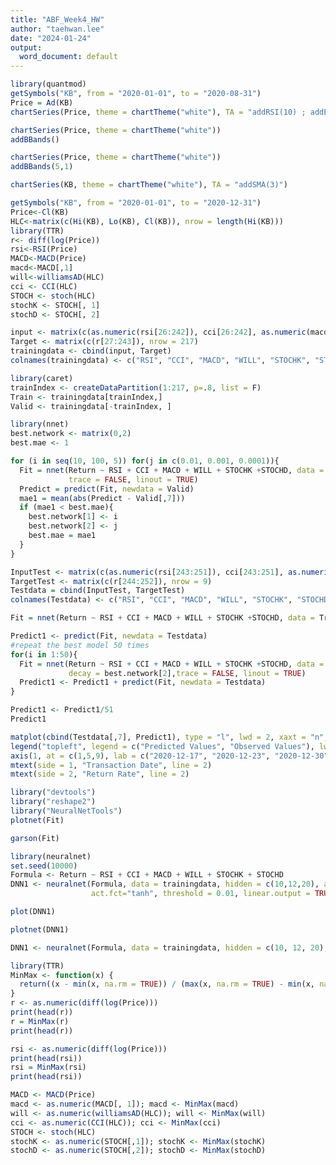 ```yaml
---
title: "ABF_Week4_HW"
author: "taehwan.lee"
date: "2024-01-24"
output:
  word_document: default
---
```

```r
library(quantmod)
getSymbols("KB", from = "2020-01-01", to = "2020-08-31")
Price = Ad(KB)
chartSeries(Price, theme = chartTheme("white"), TA = "addRSI(10) ; addEMA(10); addMACD(10)")
```

```r
chartSeries(Price, theme = chartTheme("white"))
addBBands()
```

```r
chartSeries(Price, theme = chartTheme("white"))
addBBands(5,1)
```
```r
chartSeries(KB, theme = chartTheme("white"), TA = "addSMA(3)")
```


```r
getSymbols("KB", from = "2020-01-01", to = "2020-12-31")
Price<-Cl(KB)
HLC<-matrix(c(Hi(KB), Lo(KB), Cl(KB)), nrow = length(Hi(KB)))
library(TTR)
r<- diff(log(Price))
rsi<-RSI(Price)
MACD<-MACD(Price)
macd<-MACD[,1]
will<-williamsAD(HLC)
cci <- CCI(HLC)
STOCH <- stoch(HLC)
stochK <- STOCH[, 1]
stochD <- STOCH[, 2]

input <- matrix(c(as.numeric(rsi[26:242]), cci[26:242], as.numeric(macd[26:242]), will[26:242], stochK[26:242], stochD[26:242]), nrow = 217)
Target <- matrix(c(r[27:243]), nrow = 217)
trainingdata <- cbind(input, Target)
colnames(trainingdata) <- c("RSI", "CCI", "MACD", "WILL", "STOCHK", "STOCHD", "Return")

library(caret)
trainIndex <- createDataPartition(1:217, p=.8, list = F)
Train <- trainingdata[trainIndex,]
Valid <- trainingdata[-trainIndex, ]

library(nnet)
best.network <- matrix(0,2)
best.mae <- 1

for (i in seq(10, 100, 5)) for(j in c(0.01, 0.001, 0.0001)){
  Fit = nnet(Return ~ RSI + CCI + MACD + WILL + STOCHK +STOCHD, data = Train, maxit = 1000, size = i, decay = j,
             trace = FALSE, linout = TRUE)
  Predict = predict(Fit, newdata = Valid)
  mae1 = mean(abs(Predict - Valid[,7]))
  if (mae1 < best.mae){
    best.network[1] <- i
    best.network[2] <- j
    best.mae = mae1
  }
}

```
```r
InputTest <- matrix(c(as.numeric(rsi[243:251]), cci[243:251], as.numeric(macd[243:251]), will[243:251], stochK[243:251], stochD[243:251]), nrow = 9)
TargetTest <- matrix(c(r[244:252]), nrow = 9)
Testdata = cbind(InputTest, TargetTest)
colnames(Testdata) <- c("RSI", "CCI", "MACD", "WILL", "STOCHK", "STOCHD", "Return")

Fit = nnet(Return ~ RSI + CCI + MACD + WILL + STOCHK +STOCHD, data = Train, maxit = 3000, size = best.network[1], decay = best.network[2],trace = FALSE, linout = TRUE)

Predict1 <- predict(Fit, newdata = Testdata)
#repeat the best model 50 times
for(i in 1:50){
  Fit = nnet(Return ~ RSI + CCI + MACD + WILL + STOCHK +STOCHD, data = Train, maxit = 3000, size = best.network[1],
             decay = best.network[2],trace = FALSE, linout = TRUE)
  Predict1 <- Predict1 + predict(Fit, newdata = Testdata)
}

Predict1 <- Predict1/51
Predict1
```

```r
matplot(cbind(Testdata[,7], Predict1), type = "l", lwd = 2, xaxt = "n", ylab = "")
legend("topleft", legend = c("Predicted Values", "Observed Values"), lwd = 1.5, pch = 19, col = c("red", "black"))
axis(1, at = c(1,5,9), lab = c("2020-12-17", "2020-12-23", "2020-12-30"))
mtext(side = 1, "Transaction Date", line = 2)
mtext(side = 2, "Return Rate", line = 2)
```

```r
library("devtools")
library("reshape2")
library("NeuralNetTools")
plotnet(Fit)
```
```r
garson(Fit)
```


```r
library(neuralnet)
set.seed(10000)
Formula <- Return ~ RSI + CCI + MACD + WILL + STOCHK + STOCHD
DNN1 <- neuralnet(Formula, data = trainingdata, hidden = c(10,12,20), algorithm = "rprop+", err.fct ="sse",
                  act.fct="tanh", threshold = 0.01, linear.output = TRUE)

plot(DNN1)
```

```r
plotnet(DNN1)
```

```r
DNN1 <- neuralnet(Formula, data = trainingdata, hidden = c(10, 12, 20), rep = 10, algorithm = "rprop-", err.fct = "sse", act.fct = "logistic", threshold = 0.001, linear.output = TRUE)
```

```r
library(TTR)
MinMax <- function(x) {
  return((x - min(x, na.rm = TRUE)) / (max(x, na.rm = TRUE) - min(x, na.rm = TRUE)))
}
r <- as.numeric(diff(log(Price)))
print(head(r))
r = MinMax(r)
print(head(r))
```

```r
rsi <- as.numeric(diff(log(Price)))
print(head(rsi))
rsi = MinMax(rsi)
print(head(rsi))
```


```r
MACD <- MACD(Price)
macd <- as.numeric(MACD[, 1]); macd <- MinMax(macd)
will <- as.numeric(williamsAD(HLC)); will <- MinMax(will)
cci <- as.numeric(CCI(HLC)); cci <- MinMax(cci)
STOCH <- stoch(HLC)
stochK <- as.numeric(STOCH[,1]); stochK <- MinMax(stochK)
stochD <- as.numeric(STOCH[,2]); stochD <- MinMax(stochD)
```

